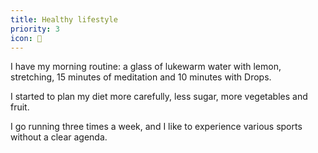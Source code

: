 ```yaml
---
title: Healthy lifestyle
priority: 3
icon: 🌿
---
```


I have my morning routine: a glass of lukewarm water with lemon, stretching, 15 minutes of meditation and 10 minutes with Drops.

I started to plan my diet more carefully, less sugar, more vegetables and fruit.

I go running three times a week, and I like to experience various sports without a clear agenda.
